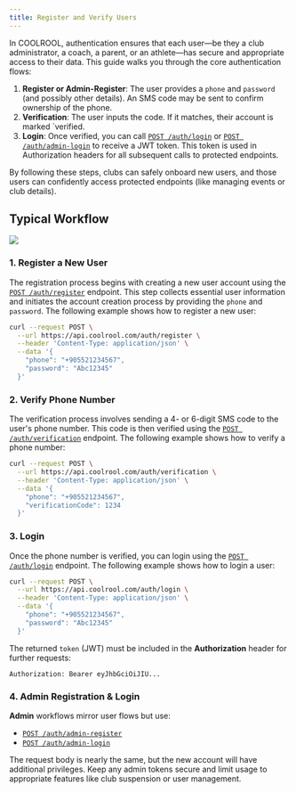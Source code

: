 ```yaml
---
title: Register and Verify Users
---
```


In COOLROOL, authentication ensures that each user—be they a club administrator, a coach, a parent, or an athlete—has secure and appropriate access to their data. This guide walks you through the core authentication flows:

1. **Register or Admin-Register**: The user provides a `phone` and `password` (and possibly other details). An SMS code may be sent to confirm ownership of the phone.  
2. **Verification**: The user inputs the code. If it matches, their account is marked \`verified.  
3. **Login**: Once verified, you can call [`POST /auth/login`](/reference/endpoints/auth-controller-login) or [`POST /auth/admin-login`](/reference/endpoints/auth-controller-admin-login) to receive a JWT token. This token is used in Authorization headers for all subsequent calls to protected endpoints.

By following these steps, clubs can safely onboard new users, and those users can confidently access protected endpoints (like managing events or club details).

## Typical Workflow

<Image src="/media/register-users-api-flow.svg"/>

### 1. Register a New User

The registration process begins with creating a new user account using the [`POST /auth/register`](/reference/endpoints/auth-controller-register) endpoint. This step collects essential user information and initiates the account creation process by providing the `phone` and `password`. The following example shows how to register a new user:

```bash
curl --request POST \
  --url https://api.coolrool.com/auth/register \
  --header 'Content-Type: application/json' \
  --data '{
    "phone": "+905521234567",
    "password": "Abc12345"
  }'
```

### 2. Verify Phone Number

The verification process involves sending a 4- or 6-digit SMS code to the user's phone number. This code is then verified using the [`POST /auth/verification`](/reference/endpoints/auth-controller-user-verification) endpoint. The following example shows how to verify a phone number:

```bash
curl --request POST \
  --url https://api.coolrool.com/auth/verification \
  --header 'Content-Type: application/json' \
  --data '{
    "phone": "+905521234567",
    "verificationCode": 1234
  }'
```

### 3. Login

Once the phone number is verified, you can login using the [`POST /auth/login`](/reference/endpoints/auth/login) endpoint. The following example shows how to login a user:

```bash
curl --request POST \
  --url https://api.coolrool.com/auth/login \
  --header 'Content-Type: application/json' \
  --data '{
    "phone": "+905521234567",
    "password": "Abc12345"
  }'
```

The returned `token` (JWT) must be included in the **Authorization** header for further requests:

```
Authorization: Bearer eyJhbGciOiJIU...
```

### 4. Admin Registration & Login

**Admin** workflows mirror user flows but use:

- [`POST /auth/admin-register`](/reference/endpoints/auth-controller-admin-register)  
- [`POST /auth/admin-login`](/reference/endpoints/auth-controller-admin-login)  

The request body is nearly the same, but the new account will have additional privileges. Keep any admin tokens secure and limit usage to appropriate features like club suspension or user management.
